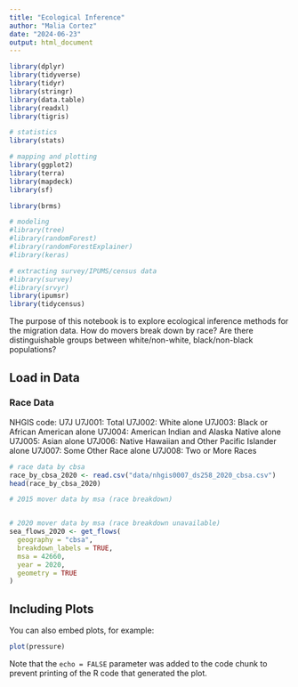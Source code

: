 ```yaml
---
title: "Ecological Inference"
author: "Malia Cortez"
date: "2024-06-23"
output: html_document
---
```


```r
library(dplyr)
library(tidyverse)
library(tidyr)
library(stringr)
library(data.table)
library(readxl)
library(tigris)

# statistics
library(stats)

# mapping and plotting
library(ggplot2)
library(terra)
library(mapdeck)
library(sf)

library(brms)

# modeling
#library(tree)
#library(randomForest)
#library(randomForestExplainer)
#library(keras)

# extracting survey/IPUMS/census data
#library(survey)
#library(srvyr)
library(ipumsr)
library(tidycensus)
```

The purpose of this notebook is to explore ecological inference methods for the migration data. How do movers break down by race? Are there distinguishable groups between white/non-white, black/non-black populations?

## Load in Data
### Race Data
NHGIS code:  U7J
        U7J001:      Total
        U7J002:      White alone
        U7J003:      Black or African American alone
        U7J004:      American Indian and Alaska Native alone
        U7J005:      Asian alone
        U7J006:      Native Hawaiian and Other Pacific Islander alone
        U7J007:      Some Other Race alone
        U7J008:      Two or More Races
```r
# race data by cbsa
race_by_cbsa_2020 <- read.csv("data/nhgis0007_ds258_2020_cbsa.csv")
head(race_by_cbsa_2020)
```

```r
# 2015 mover data by msa (race breakdown)


# 2020 mover data by msa (race breakdown unavailable)
sea_flows_2020 <- get_flows(
  geography = "cbsa",
  breakdown_labels = TRUE,
  msa = 42660,
  year = 2020,
  geometry = TRUE
)
```


## Including Plots

You can also embed plots, for example:

```r
plot(pressure)
```

Note that the `echo = FALSE` parameter was added to the code chunk to prevent printing of the R code that generated the plot.

